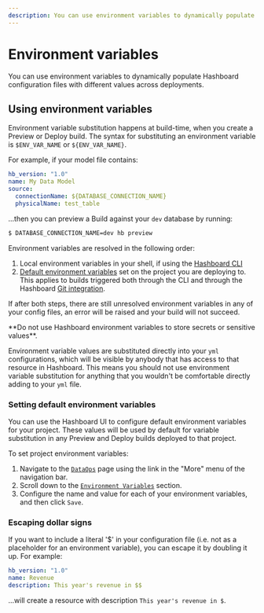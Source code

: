 ```yaml
---
description: You can use environment variables to dynamically populate Hashboard configuration files with different values at runtime.
---
```



# Environment variables

You can use environment variables to dynamically populate Hashboard configuration files with different values across deployments.

## Using environment variables

Environment variable substitution happens at build-time, when you create a Preview or Deploy build. The syntax for substituting
an environment variable is `$ENV_VAR_NAME` or `${ENV_VAR_NAME}`.

For example, if your model file contains:

```yaml
hb_version: "1.0"
name: My Data Model
source:
  connectionName: ${DATABASE_CONNECTION_NAME}
  physicalName: test_table
```

...then you can preview a Build against your `dev` database by running:

```bash
$ DATABASE_CONNECTION_NAME=dev hb preview
```

Environment variables are resolved in the following order:

1. Local environment variables in your shell, if using the [Hashboard CLI](./cli)
2. [Default environment variables](#setting-default-environment-variables) set on the project you are deploying to. This applies to builds triggered both through the CLI and through the Hashboard [Git integration](./git-integration).

If after both steps, there are still unresolved environment variables in any of your config files,
an error will be raised and your build will not succeed.

<Callout type="warning">
  **Do not use Hashboard environment variables to store secrets or sensitive values**.

Environment variable values are substituted directly into your `yml` configurations, which will be visible by
anybody that has access to that resource in Hashboard. This means you should not use environment variable substitution
for anything that you wouldn't be comfortable directly adding to your `yml` file.

</Callout>

### Setting default environment variables

You can use the Hashboard UI to configure default environment variables for your project. These values will be used
by default for variable substitution in any Preview and Deploy builds deployed to that project.

To set project environment variables:

1. Navigate to the [`DataOps`](https://hashboard.com/app/p/data-ops) page using the link in the "More" menu of the navigation bar.
2. Scroll down to the [`Environment Variables`](https://hashboard.com/app/p/data-ops#environment_variables) section.
3. Configure the name and value for each of your environment variables, and then click `Save`.

### Escaping dollar signs

If you want to include a literal '$' in your configuration file (i.e. not as a placeholder for an environment variable), you can escape it by doubling it up. For example:

```yaml
hb_version: "1.0"
name: Revenue
description: This year's revenue in $$
```

...will create a resource with description `This year's revenue in $`.
